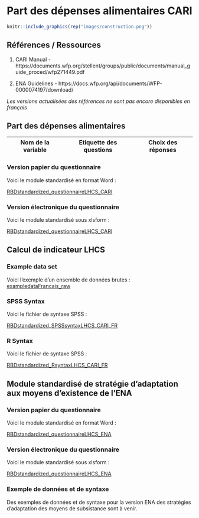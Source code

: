 # Part des dépenses alimentaires CARI 

``` r
knitr::include_graphics(rep("images/construction.png"))
```


## Références / Ressources

1.  CARI Manual - https://documents.wfp.org/stellent/groups/public/documents/manual_guide_proced/wfp271449.pdf

2.  ENA Guidelines - https://docs.wfp.org/api/documents/WFP-0000074197/download/

*Les versions actualisées des références ne sont pas encore disponibles en français*


## Part des dépenses alimentaires

Nom de la variable | Etiquette des questions | Choix des réponses
---- | ------------- |------- 

### Version papier du questionnaire

Voici le module standardisé en format Word :

[RBDstandardized_questionnaireLHCS_CARI](https://github.com/WFP-VAM/RBD_FS_CH_guide_FR/blob/main/questionnaires/RBDstandardized_questionnaireLHCS_CARI.docx?raw=true) 

### Version électronique du questionnaire

Voici le module standardisé sous xlsform :

[RBDstandardized_questionnaireLHCS_CARI](https://github.com/WFP-VAM/RBD_FS_CH_guide_FR/blob/main/questionnaires/RBDstandardized_questionnaireLHCS_CARI.xlsx?raw=true) 


## Calcul de indicateur LHCS

### Example data set

Voici l'exemple d'un ensemble de données brutes :  
[exampledataFrancais_raw](https://github.com/WFP-VAM/RBD_FS_CH_guide_FR/blob/main/example_datasets/exampledataFrancais_raw.sav?raw=true)  


### SPSS Syntax

Voici le fichier de syntaxe SPSS : 

[RBDstandardized_SPSSsyntaxLHCS_CARI_FR](https://github.com/WFP-VAM/RBD_FS_CH_guide_FR/blob/main/syntax/RBDstandardized_SPSSsyntaxLHCS_CARI_FR.sps) 

### R Syntax

Voici le fichier de syntaxe SPSS :  

[RBDstandardized_RsyntaxLHCS_CARI_FR](https://github.com/WFP-VAM/RBD_FS_CH_guide_FR/blob/main/syntax/RBDstandardized_RsyntaxLHCS_CARI_FR.R) 

## Module standardisé de stratégie d'adaptation aux moyens d'existence de l'ENA

### Version papier du questionnaire

Voici le module standardisé en format Word :

[RBDstandardized_questionnaireLHCS_ENA](https://github.com/WFP-VAM/RBD_FS_CH_guide_FR/blob/main/questionnaires/RBDstandardized_questionnaireLHCS_ENA.docx?raw=true) 

### Version électronique du questionnaire

Voici le module standardisé sous xlsform :

[RBDstandardized_questionnaireLHCS_ENA](https://github.com/WFP-VAM/RBD_FS_CH_guide_FR/blob/main/questionnaires/RBDstandardized_questionnaireLHCS_ENA.xlsx?raw=true) 


### Exemple de données et de syntaxe

Des exemples de données et de syntaxe pour la version ENA des stratégies d'adaptation des moyens de subsistance sont à venir.

